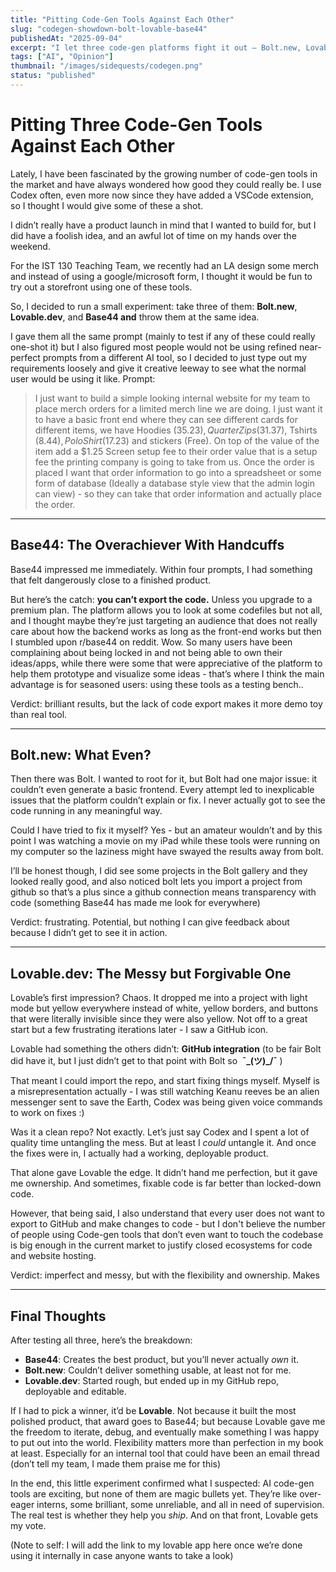 ```yaml
---
title: "Pitting Code-Gen Tools Against Each Other"
slug: "codegen-showdown-bolt-lovable-base44"
publishedAt: "2025-09-04"
excerpt: "I let three code-gen platforms fight it out — Bolt.new, Lovable.dev, and Base44."
tags: ["AI", "Opinion"]
thumbnail: "/images/sidequests/codegen.png"
status: "published"
---
```


# Pitting Three Code-Gen Tools Against Each Other

Lately, I have been fascinated by the growing number of code-gen tools in the market and have always wondered how good they could really be. I use Codex often, even more now since they have added a VSCode extension, so I thought I would give some of these a shot.

I didn’t really have a product launch in mind that I wanted to build for, but I did have a foolish idea, and an awful lot of time on my hands over the weekend. 

For the IST 130 Teaching Team, we recently had an LA design some merch and instead of using a google/microsoft form, I thought it would be fun to try out a storefront using one of these tools.

So, I decided to run a small experiment: take three of them: **Bolt.new**, **Lovable.dev**, and **Base44 and** throw them at the same idea.

I gave them all the same prompt (mainly to test if any of these could really one-shot it) but I also figured most people would not be using refined near-perfect prompts from a different AI tool, so I decided to just type out my requirements loosely and give it creative leeway to see what the normal user would be using it like. Prompt:

> I just want to build a simple looking internal website for my team to place merch orders for a limited merch line we are doing. I just want it to have a basic front end where they can see different cards for different items, we have Hoodies ($35.23), Quarter Zips ($31.37), Tshirts ($8.44), Polo Shirt ($17.23) and stickers (Free). On top of the value of the item add a $1.25 Screen setup fee to their order value that is a setup fee the printing company is going to take from us. Once the order is placed I want that order information to go into a spreadsheet or some form of database (Ideally a database style view that the admin login can view) - so they can take that order information and actually place the order.
> 

---

## Base44: The Overachiever With Handcuffs

Base44 impressed me immediately. Within four prompts, I had something that felt dangerously close to a finished product. 

But here’s the catch: **you can’t export the code.** Unless you upgrade to a premium plan. The platform allows you to look at some codefiles but not all, and I thought maybe they’re just targeting an audience that does not really care about how the backend works as long as the front-end works but then I stumbled upon r/base44 on reddit. Wow. So many users have been complaining about being locked in and not being able to own their ideas/apps, while there were some that were appreciative of the platform to help them prototype and visualize some ideas - that’s where I think the main advantage is for seasoned users: using these tools as a testing bench..

Verdict: brilliant results, but the lack of code export makes it more demo toy than real tool.

---

## Bolt.new: What Even?

Then there was Bolt. I wanted to root for it, but Bolt had one major issue: it couldn’t even generate a basic frontend. Every attempt led to inexplicable issues that the platform couldn’t explain or fix. I never actually got to see the code running in any meaningful way.

Could I have tried to fix it myself? Yes - but an amateur wouldn’t and by this point I was watching a movie on my iPad while these tools were running on my computer so the laziness might have swayed the results away from bolt.

I’ll be honest though, I did see some projects in the Bolt gallery and they looked really good, and also noticed bolt lets you import a project from github so that’s a plus since a github connection means transparency with code (something Base44 has made me look for everywhere)

Verdict: frustrating. Potential, but nothing I can give feedback about because I didn’t get to see it in action.

---

## Lovable.dev: The Messy but Forgivable One

Lovable’s first impression? Chaos. It dropped me into a project with light mode but yellow everywhere instead of white, yellow borders, and buttons that were literally invisible since they were also yellow. Not off to a great start but a few frustrating iterations later - I saw a GitHub icon.

Lovable had something the others didn’t: **GitHub integration** (to be fair Bolt did have it, but I just didn’t get to that point with Bolt so  **¯\_(ツ)_/¯** )

That meant I could import the repo, and start fixing things myself. Myself is a misrepresentation actually - I was still watching Keanu reeves be an alien messenger sent to save the Earth, Codex was being given voice commands to work on fixes :)

Was it a clean repo? Not exactly. Let’s just say Codex and I spent a lot of quality time untangling the mess. But at least I *could* untangle it. And once the fixes were in, I actually had a working, deployable product.

That alone gave Lovable the edge. It didn’t hand me perfection, but it gave me ownership. And sometimes, fixable code is far better than locked-down code. 

However, that being said, I also understand that every user does not want to export to GitHub and make changes to code - but I don't believe the number of people using Code-gen tools that don’t even want to touch the codebase is big enough in the current market to justify closed ecosystems for code and website hosting.

Verdict: imperfect and messy, but with the flexibility and ownership. Makes 

---

## Final Thoughts

After testing all three, here’s the breakdown:

- **Base44**: Creates the best product, but you’ll never actually *own* it.
- **Bolt.new**: Couldn’t deliver something usable, at least not for me.
- **Lovable.dev**: Started rough, but ended up in my GitHub repo, deployable and editable.

If I had to pick a winner, it’d be **Lovable**. Not because it built the most polished product, that award goes to Base44; but because Lovable gave me the freedom to iterate, debug, and eventually make something I was happy to put out into the world. Flexibility matters more than perfection in my book at least. Especially for an internal tool that could have been an email thread (don’t tell my team, I made them praise me for this)

In the end, this little experiment confirmed what I suspected: AI code-gen tools are exciting, but none of them are magic bullets yet. They’re like over-eager interns, some brilliant, some unreliable, and all in need of supervision. The real test is whether they help you *ship*. And on that front, Lovable gets my vote.

(Note to self: I will add the link to my lovable app here once we’re done using it internally in case anyone wants to take a look)